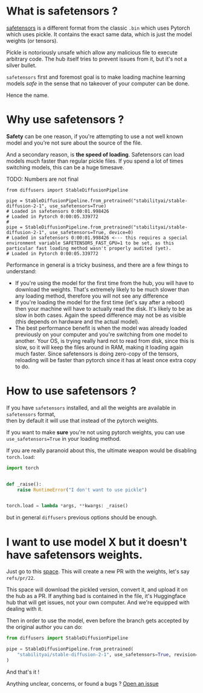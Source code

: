 # What is safetensors ? 

[safetensors](https://github.com/huggingface/safetensors) is a different format
from the classic `.bin` which uses Pytorch which uses pickle. It contains the
exact same data, which is just the model weights (or tensors).

Pickle is notoriously unsafe which allow any malicious file to execute arbitrary code.
The hub itself tries to prevent issues from it, but it's not a silver bullet.

`safetensors` first and foremost goal is to make loading machine learning models *safe*
in the sense that no takeover of your computer can be done.

Hence the name.

# Why use safetensors ?

**Safety** can be one reason, if you're attempting to use a not well known model and
you're not sure about the source of the file.

And a secondary reason, is **the speed of loading**. Safetensors can load models much faster
than regular pickle files. If you spend a lot of times switching models, this can be
a huge timesave.

TODO: Numbers are not final
```
from diffusers import StableDiffusionPipeline

pipe = StableDiffusionPipeline.from_pretrained("stabilityai/stable-diffusion-2-1", use_safetensors=True)
# Loaded in safetensors 0:00:01.998426
# Loaded in Pytorch 0:00:05.339772
#
pipe = StableDiffusionPipeline.from_pretrained("stabilityai/stable-diffusion-2-1", use_safetensors=True, device=0)
# Loaded in safetensors 0:00:01.998426 <--- this requires a special environment variable SAFETENSORS_FAST_GPU=1 to be set, as this particular fast loading method wasn't properly audited (yet).
# Loaded in Pytorch 0:00:05.339772
```

Performance in general is a tricky business, and there are a few things to understand:

- If you're using the model for the first time from the hub, you will have to download the weights.
  That's extremely likely to be much slower than any loading method, therefore you will not see any difference
- If you're loading the model for the first time (let's say after a reboot) then your machine will have to 
  actually read the disk. It's likely to be as slow in both cases. Again the speed difference may not be as visible (this depends on hardware and the actual model).
- The best performance benefit is when the model was already loaded previously on your computer and you're switching from one model to another. Your OS, is trying really hard not to read from disk, since this is slow, so it will keep the files around in RAM, making it loading again much faster. Since safetensors is doing zero-copy of the tensors, reloading will be faster than pytorch since it has at least once extra copy to do.

# How to use safetensors ?

If you have `safetensors` installed, and all the weights are available in `safetensors` format, \
then by default it will use that instead of the pytorch weights.

If you want to make **sure** you're not using pytorch weights, you can use `use_safetensors=True` in your loading method.

If you are really paranoid about this, the ultimate weapon would be disabling `torch.load`:
```python
import torch


def _raise():
    raise RuntimeError("I don't want to use pickle")


torch.load = lambda *args, **kwargs: _raise()
```
but in general `diffusers` previous options should be enough.

# I want to use model X but it doesn't have safetensors weights.

Just go to this [space](https://huggingface.co/spaces/safetensors/convert).
This will create a new PR with the weights, let's say `refs/pr/22`.

This space will download the pickled version, convert it, and upload it on the hub as a PR.
If anything bad is contained in the file, it's Huggingface hub that will get issues, not your own computer.
And we're equipped with dealing with it.

Then in order to use the model, even before the branch gets accepted by the original author you can do:

```python
from diffusers import StableDiffusionPipeline

pipe = StableDiffusionPipeline.from_pretrained(
    "stabilityai/stable-diffusion-2-1", use_safetensors=True, revision="refs/pr/22"
)
```

And that's it !

Anything unclear, concerns, or found a bugs ? [Open an issue](https://github.com/huggingface/diffusers/issues/new/choose)


